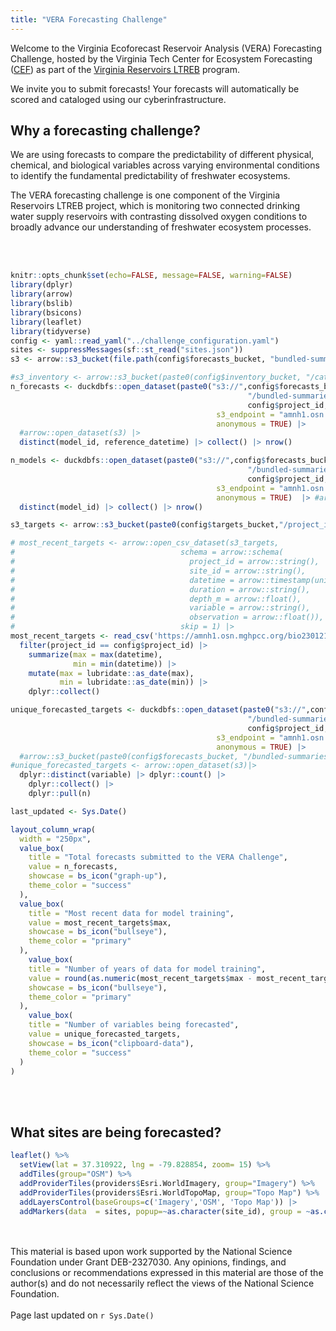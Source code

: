 ```yaml
---
title: "VERA Forecasting Challenge"
---
```


Welcome to the Virginia Ecoforecast Reservoir Analysis (VERA) Forecasting Challenge, hosted by the Virginia Tech Center for Ecosystem Forecasting ([CEF](https://www.ecoforecast.centers.vt.edu/)) as part of the [Virginia Reservoirs LTREB](http://ltreb-reservoirs.org/) program.

We invite you to submit forecasts!  Your forecasts will automatically be scored and cataloged using our cyberinfrastructure.

## Why a forecasting challenge? 

We are using forecasts to compare the predictability of different physical, chemical, and biological variables across varying environmental conditions to identify the fundamental predictability of freshwater ecosystems.

The VERA forecasting challenge is one component of the Virginia Reservoirs LTREB project, which is monitoring two connected drinking water supply reservoirs with contrasting dissolved oxygen conditions to broadly advance our understanding of freshwater ecosystem processes.

<br />
<br />
```r
knitr::opts_chunk$set(echo=FALSE, message=FALSE, warning=FALSE)
library(dplyr)
library(arrow)
library(bslib)
library(bsicons)
library(leaflet)
library(tidyverse)
config <- yaml::read_yaml("../challenge_configuration.yaml")
sites <- suppressMessages(sf::st_read("sites.json"))
s3 <- arrow::s3_bucket(file.path(config$forecasts_bucket, "bundled-summaries", "project_id=vera4cast", "duration=P1D"), endpoint_override = config$endpoint, anonymous = TRUE)

#s3_inventory <- arrow::s3_bucket(paste0(config$inventory_bucket, "/catalog/forecasts/project_id=", config$project_id), endpoint_override = config$endpoint, anonymous = TRUE)
n_forecasts <- duckdbfs::open_dataset(paste0("s3://",config$forecasts_bucket,
                                                     "/bundled-summaries/project_id=", 
                                                     config$project_id, "/duration=P1D"),
                                              s3_endpoint = "amnh1.osn.mghpcc.org",
                                              anonymous = TRUE) |> 
  #arrow::open_dataset(s3) |> 
  distinct(model_id, reference_datetime) |> collect() |> nrow()

n_models <- duckdbfs::open_dataset(paste0("s3://",config$forecasts_bucket,
                                                     "/bundled-summaries/project_id=", 
                                                     config$project_id, "/duration=P1D"),
                                              s3_endpoint = "amnh1.osn.mghpcc.org",
                                              anonymous = TRUE)  |> #arrow::open_dataset(s3) |>
  distinct(model_id) |> collect() |> nrow()

s3_targets <- arrow::s3_bucket(paste0(config$targets_bucket,"/project_id=vera4cast/duration=P1D/daily-insitu-targets.csv.gz"), endpoint_override = config$endpoint, anonymous = TRUE)

# most_recent_targets <- arrow::open_csv_dataset(s3_targets,
#                                     schema = arrow::schema(
#                                       project_id = arrow::string(),
#                                       site_id = arrow::string(),
#                                       datetime = arrow::timestamp(unit = "ns", timezone = "UTC"),
#                                       duration = arrow::string(),
#                                       depth_m = arrow::float(),
#                                       variable = arrow::string(),
#                                       observation = arrow::float()),
#                                     skip = 1) |>
most_recent_targets <- read_csv('https://amnh1.osn.mghpcc.org/bio230121-bucket01/vera4cast/targets/project_id=vera4cast/duration=P1D/daily-insitu-targets.csv.gz') |> 
  filter(project_id == config$project_id) |> 
    summarize(max = max(datetime),
              min = min(datetime)) |> 
    mutate(max = lubridate::as_date(max),
           min = lubridate::as_date(min)) |> 
    dplyr::collect()

unique_forecasted_targets <- duckdbfs::open_dataset(paste0("s3://",config$forecasts_bucket,
                                                     "/bundled-summaries/project_id=", 
                                                     config$project_id, "/duration=P1D"),
                                              s3_endpoint = "amnh1.osn.mghpcc.org",
                                              anonymous = TRUE) |> 
  #arrow::s3_bucket(paste0(config$forecasts_bucket, "/bundled-summaries/project_id=", config$project_id, "/duration=P1D"), endpoint_override = config$endpoint, anonymous = TRUE)
#unique_forecasted_targets <- arrow::open_dataset(s3)|> 
  dplyr::distinct(variable) |> dplyr::count() |> 
    dplyr::collect() |> 
    dplyr::pull(n)

last_updated <- Sys.Date()
```

```r

layout_column_wrap(
  width = "250px",
  value_box(
    title = "Total forecasts submitted to the VERA Challenge", 
    value = n_forecasts,
    showcase = bs_icon("graph-up"),
    theme_color = "success" 
  ),
  value_box(
    title = "Most recent data for model training", 
    value = most_recent_targets$max,
    showcase = bs_icon("bullseye"),
    theme_color = "primary"
  ),
    value_box(
    title = "Number of years of data for model training", 
    value = round(as.numeric(most_recent_targets$max - most_recent_targets$min) /365, 2),
    showcase = bs_icon("bullseye"),
    theme_color = "primary" 
  ),
    value_box(
    title = "Number of variables being forecasted", 
    value = unique_forecasted_targets,
    showcase = bs_icon("clipboard-data"),
    theme_color = "success" 
  )
)

```
<br />
<br />

## What sites are being forecasted?

```r
leaflet() %>%
  setView(lat = 37.310922, lng = -79.828854, zoom= 15) %>%
  addTiles(group="OSM") %>%
  addProviderTiles(providers$Esri.WorldImagery, group="Imagery") %>%
  addProviderTiles(providers$Esri.WorldTopoMap, group="Topo Map") %>%
  addLayersControl(baseGroups=c('Imagery','OSM', 'Topo Map')) |> 
  addMarkers(data  = sites, popup=~as.character(site_id), group = ~as.character(Partner), clusterOptions = markerClusterOptions())
```
<br />
<br />
This material is based upon work supported by the National Science Foundation under Grant DEB-2327030. Any opinions, findings, and conclusions or recommendations expressed in this material are those of the author(s) and do not necessarily reflect the views of the National Science Foundation.
<br />
<br />
Page last updated on `r Sys.Date()`

